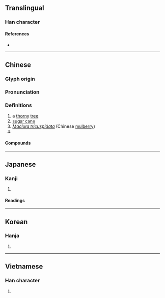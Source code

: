 {{character info/new}}
==Translingual==

===Han character===
{{Han char|rn=75|rad=木|as=05|sn=9|four=41960|canj=DMR|ids=⿰木石}}

====References====
* {{Han ref|kx=0519.090|dkj=14626|dj=0907.070|hdz=21180.020|uh=67D8|ud=26584|bh=CF43|bd=53059}}

----

==Chinese==
{{zh-forms}}

===Glyph origin===
{{Han etym}}

===Pronunciation===
{{zh-pron
|m=zhè
|c=ze3
|mc=y
|oc=y
|cat=
}}

===Definitions===
{{zh-hanzi}}

# a [[thorny]] [[tree]]
# [[sugar cane]]
# ''[[w:Maclura tricuspidata|Maclura tricuspidata]]'' (Chinese [[mulberry]])
# {{surname|zh}}

====Compounds====
{{zh-der|柘枝|柘漿|柘絲|柘黃|柘榴|桑柘|潭柘|柘嶺|柘木}}

----

==Japanese==

===Kanji===
{{ja-kanji|grade=|rs=木05}}

# {{rfdef|ja|sort=木05}}

====Readings====
{{ja-readings
|goon=しゃ
|kanon=しゃ
|kun=やまぐわ-, つげ-, つみ
}}

----

==Korean==

===Hanja===
{{ko-hanja|hangeul=자|eumhun=|rv=ja|mr=cha|y=ca}}

# {{rfdef|ko|sort=木05}}

----

==Vietnamese==

===Han character===
{{vi-hantu|[[rú]], [[giá]], [[chá]]|rs=木05}}

# {{rfdef|vi|sort=木05}}